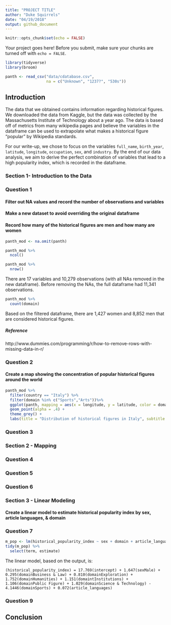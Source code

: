 ```yaml
---
title: "PROJECT TITLE"
author: "Duke Squirrels"
date: "04/19/2018"
output: github_document
---
```


```r
knitr::opts_chunk$set(echo = FALSE)
```

Your project goes here! Before you submit, make sure your chunks are turned off with `echo = FALSE`. 

```r
library(tidyverse)
library(broom)
```

```r
panth <- read_csv("data/cdatabase.csv",
                  na = c("Unknown", "1237?", "530s"))
```

## Introduction

The data that we obtained contains information regarding historical figures. We downloaded the data from Kaggle, but the data was collected by the Massachusetts Institute of Technology about a year ago. The data is based off of metrics from many wikipedia pages and believe the variables in the dataframe can be used to extrapolate what makes a historical figure "popular" by Wikipedia standards. 

For our write-up, we chose to focus on the variables `full_name`, `birth_year`, `latitude`, `longitude`, `occupation`, `sex`, and `industry`. By the end of our data analysis, we aim to derive the perfect combination of variables that lead to a high popularity index, which is recorded in the dataframe.

### Section 1- Introduction to the Data

### Question 1

#### Filter out NA values and record the number of observations and variables 
#### Make a new dataset to avoid overriding the original dataframe
#### Record how many of the historical figures are men and how many are women

```r
panth_mod <- na.omit(panth)

panth_mod %>%
  ncol()

panth_mod %>%
  nrow()
```

There are 17 variables and 10,279 observations (with all NAs removed in the new dataframe). Before removing the NAs, the full dataframe had 11,341 observations.

```r
panth_mod %>%
  count(domain)
```

Based on the filtered dataframe, there are 1,427 women and 8,852 men that are considered historical figures. 

##### Reference

http://www.dummies.com/programming/r/how-to-remove-rows-with-missing-data-in-r/

### Question 2

#### Create a map showing the concentration of popular historical figures around the world

```r
panth_mod %>%
  filter(country == "Italy") %>%
  filter(domain %in% c("Sports","Arts"))%>%
  ggplot(panth, mapping = aes(x = longitude, y = latitude, color = domain)) +
  geom_point(alpha = .4) +
  theme_grey() +
  labs(title = "Distribution of historical figures in Italy", subtitle = "Focusing on the Domains of Arts and Sports", x = "Longitude", y = "Latitude", color = "Domain")
```

### Question 3

### Section 2 - Mapping

### Question 4

### Question 5

### Question 6

### Section 3 - Linear Modeling

#### Create a linear model to estimate historical popularity index by sex, article languages, & domain

### Question 7

```r
m_pop <- lm(historical_popularity_index ~ sex + domain + article_languages, data = panth_mod)
tidy(m_pop) %>%
  select(term, estimate)
```

The linear model, based on the output, is:

`(historical_popularity_index) = 17.769(intercept) + 1.647(sexMale) + 0.295(domainBusiness & Law) + 0.810(domainExploration) + 1.752(domainHumanities) + 1.151(domaintInstitutions) + 1.106(domainPublic Figure) + 1.029(domainScience & Technology) - 4.1446(domainSports) + 0.072(article_languages)`

### Question 9

## Conclusion
